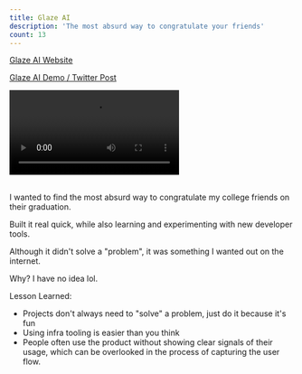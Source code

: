 ```yaml
---
title: Glaze AI
description: 'The most absurd way to congratulate your friends'
count: 13
---
```


[Glaze AI Website](https://www.glazedai.com/)

[Glaze AI Demo / Twitter Post](https://x.com/alexdphan/status/1787544911929110761?s=46&t=LC12JYZFgYwQR7wJaTB2jw)

<div className="py-5">
  <video controls playsinline>
    <source
      src="https://pub-825a8c4ad8dc4097833a60b3dcf2a446.r2.dev/Glaze%20AI%20Final%202.mov"
      type="video/mp4"
    />
  </video>
</div>
<br />

I wanted to find the most absurd way to congratulate my college friends on their graduation.

Built it real quick, while also learning and experimenting with new developer tools.

Although it didn't solve a "problem", it was something I wanted out on the internet.

Why? I have no idea lol.

Lesson Learned:

- Projects don't always need to "solve" a problem, just do it because it's fun
- Using infra tooling is easier than you think
- People often use the product without showing clear signals of their usage, which can be overlooked in the process of capturing the user flow.
